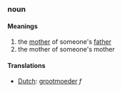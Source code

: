 ===noun===
====Meanings====
#the [[mother]] of someone's [[father]]
#the mother of someone's mother
====Translations====
*[[Dutch]]: [[grootmoeder]] ''f''